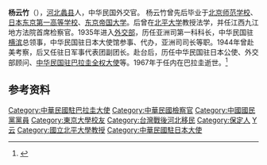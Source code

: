 '''杨云竹'''（{{bd|1901年||1967年|4月3日|catIdx=Yang杨}}），[[河北|河北]][[蠡县|蠡县]]人，中华民国外交官。
{{Infobox_Politician
| name = 楊雲竹
| image = 
| order = {{ROC}}[[中華民國駐巴拉圭大使|駐巴拉圭大使]]
| term_start   = 1963年4月
| term_end     = {{box|1967年4月3日}}
| 1blankname = 外交部部長
| 1namedata   = [[沈昌煥|沈昌煥]]<br>[[魏道明|魏道明]]
| 2blankname = 副代表
| 2namedata   = 
| predecessor  = [[李迪俊|李迪俊]]
| successor    =[[王森|王森]]
| nationality = {{ROC}}
| birth_date = 1901年
| birth_place = {{QING}}[[河北|河北]][[蠡縣|蠡縣]]
| death_date = 1967年4月3日
| death_cause = [[病逝|病逝]]
| death_place = {{巴拉圭}}
| spouse = 
| party = 
| sex = 男
|educate=
* [[北京师范学校|北京师范学校]]
* [[日本东京第一高等学校|日本东京第一高等学校]]
* [[东京帝国大学|东京帝国大学]]
|past=
* [[北平大学|北平大学]]教授
* 江西九江地方法院首席检察官
}}
杨云竹曾先后毕业于[[北京师范学校|北京师范学校]]、[[日本东京第一高等学校|日本东京第一高等学校]]、[[东京帝国大学|东京帝国大学]]。后曾在[[北平大学|北平大学]]教授法学，并任江西九江地方法院首席检察官。1935年进入[[中华民国外交部|外交部]]，历任亚洲司第一科科长，中华民国驻[[横滨|横滨]]总领事，中华民国驻日本大使馆参事、代办，亚洲司司长等职。1944年曾赴美考察，后又任驻日军事代表团副团长。赴台后，历任中华民国驻日本公使、外交部顾问、[[中華民國駐巴拉圭大使列表|中华民国驻巴拉圭全权大使]]等。1967年于任内在巴拉圭逝世。<ref name="kmt">{{cite book|title=《中国国民党百年人物全书》|publisher=团结出版社|year=2005}}</ref>

== 参考资料 ==
{{reflist}}

{{DEFAULTSORT:Yang杨}}
[[Category:中華民國駐巴拉圭大使|Category:中華民國駐巴拉圭大使]]
[[Category:中華民國檢察官|Category:中華民國檢察官]]
[[Category:中國國民黨黨員|Category:中國國民黨黨員]]
[[Category:東京大學校友|Category:東京大學校友]]
[[Category:台灣戰後河北移民|Category:台灣戰後河北移民]]
[[Category:保定人|Category:保定人]]
[[Category:杨姓|Y云]]
[[Category:國立北平大學教授|Category:國立北平大學教授]]
[[Category:中華民國駐日本大使|Category:中華民國駐日本大使]]